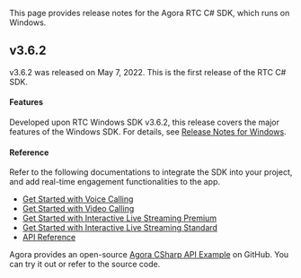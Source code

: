 <PlatformWrapper platform="windows">

This page provides release notes for the Agora RTC C# SDK, which runs on Windows.

## v3.6.2 

v3.6.2 was released on May 7, 2022. This is the first release of the RTC C# SDK.

#### Features

Developed upon RTC Windows SDK v3.6.2, this release covers the major features of the Windows SDK. For details, see [Release Notes for Windows](./release_windows_video?platform=Windows#v362).

#### Reference

Refer to the following documentations to integrate the SDK into your project, and add real-time engagement functionalities to the app.

- [Get Started with Voice Calling](https://docs.agora.io/en/Voice/start_call_audio_windows_csharp?platform=Windows)
- [Get Started with Video Calling](https://docs.agora.io/en/Video/start_call_windows_csharp?platform=Windows)
- [Get Started with Interactive Live Streaming Premium](https://docs.agora.io/en/Interactive%20Broadcast/start_live_windows_csharp?platform=Windows)
- [Get Started with Interactive Live Streaming Standard](https://docs.agora.io/en/live-streaming/start_live_standard_windows_csharp?platform=Windows)
- [API Reference](./API%20Reference/csharp/API/rtc_api_overview.html)

Agora provides an open-source [Agora CSharp API Example](https://github.com/AgoraIO/Agora-C_Sharp-SDK/tree/release/3.6.2/APIExample) on GitHub. You can try it out or refer to the source code.

</PlatformWrapper>